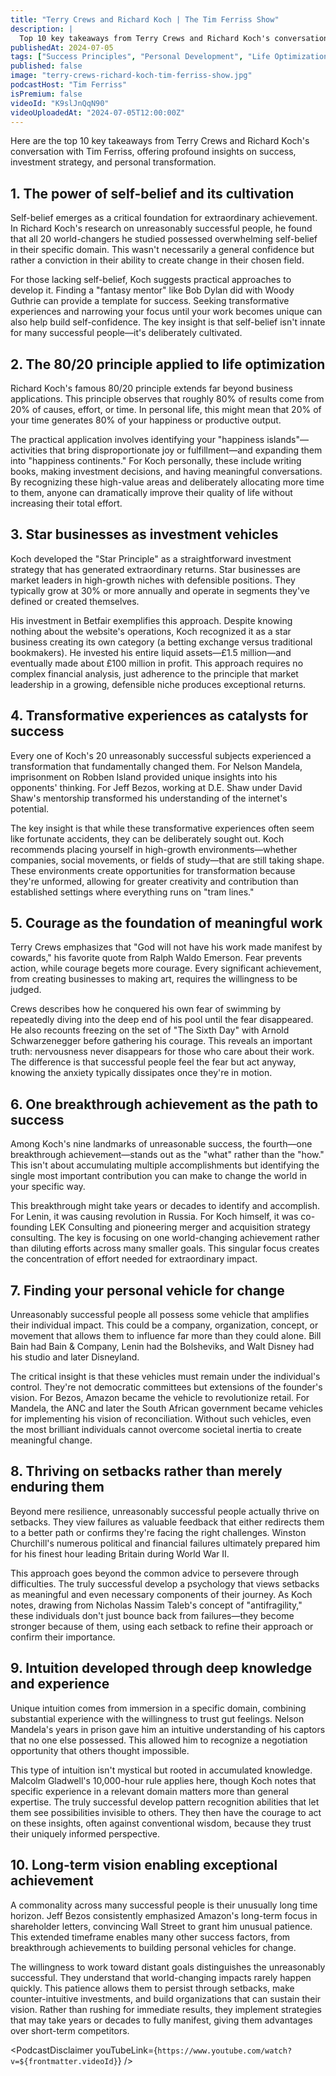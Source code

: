 ```yaml
---
title: "Terry Crews and Richard Koch | The Tim Ferriss Show"
description: |
  Top 10 key takeaways from Terry Crews and Richard Koch's conversation with Tim Ferriss, offering profound insights on success, investment strategy, and personal transformation.
publishedAt: 2024-07-05
tags: ["Success Principles", "Personal Development", "Life Optimization"]
published: false
image: "terry-crews-richard-koch-tim-ferriss-show.jpg"
podcastHost: "Tim Ferriss"
isPremium: false
videoId: "K9slJnQqN90"
videoUploadedAt: "2024-07-05T12:00:00Z"
---
```



<PodcastSummaryPageLayout frontmatter={frontmatter}>
Here are the top 10 key takeaways from Terry Crews and Richard Koch's conversation with Tim Ferriss, offering profound insights on success, investment strategy, and personal transformation.

## 1. The power of self-belief and its cultivation

Self-belief emerges as a critical foundation for extraordinary achievement. In Richard Koch's research on unreasonably successful people, he found that all 20 world-changers he studied possessed overwhelming self-belief in their specific domain. This wasn't necessarily a general confidence but rather a conviction in their ability to create change in their chosen field.

For those lacking self-belief, Koch suggests practical approaches to develop it. Finding a "fantasy mentor" like Bob Dylan did with Woody Guthrie can provide a template for success. Seeking transformative experiences and narrowing your focus until your work becomes unique can also help build self-confidence. The key insight is that self-belief isn't innate for many successful people—it's deliberately cultivated.

## 2. The 80/20 principle applied to life optimization

Richard Koch's famous 80/20 principle extends far beyond business applications. This principle observes that roughly 80% of results come from 20% of causes, effort, or time. In personal life, this might mean that 20% of your time generates 80% of your happiness or productive output.

The practical application involves identifying your "happiness islands"—activities that bring disproportionate joy or fulfillment—and expanding them into "happiness continents." For Koch personally, these include writing books, making investment decisions, and having meaningful conversations. By recognizing these high-value areas and deliberately allocating more time to them, anyone can dramatically improve their quality of life without increasing their total effort.

## 3. Star businesses as investment vehicles

Koch developed the "Star Principle" as a straightforward investment strategy that has generated extraordinary returns. Star businesses are market leaders in high-growth niches with defensible positions. They typically grow at 30% or more annually and operate in segments they've defined or created themselves.

His investment in Betfair exemplifies this approach. Despite knowing nothing about the website's operations, Koch recognized it as a star business creating its own category (a betting exchange versus traditional bookmakers). He invested his entire liquid assets—£1.5 million—and eventually made about £100 million in profit. This approach requires no complex financial analysis, just adherence to the principle that market leadership in a growing, defensible niche produces exceptional returns.

## 4. Transformative experiences as catalysts for success

Every one of Koch's 20 unreasonably successful subjects experienced a transformation that fundamentally changed them. For Nelson Mandela, imprisonment on Robben Island provided unique insights into his opponents' thinking. For Jeff Bezos, working at D.E. Shaw under David Shaw's mentorship transformed his understanding of the internet's potential.

The key insight is that while these transformative experiences often seem like fortunate accidents, they can be deliberately sought out. Koch recommends placing yourself in high-growth environments—whether companies, social movements, or fields of study—that are still taking shape. These environments create opportunities for transformation because they're unformed, allowing for greater creativity and contribution than established settings where everything runs on "tram lines."

## 5. Courage as the foundation of meaningful work

Terry Crews emphasizes that "God will not have his work made manifest by cowards," his favorite quote from Ralph Waldo Emerson. Fear prevents action, while courage begets more courage. Every significant achievement, from creating businesses to making art, requires the willingness to be judged.

Crews describes how he conquered his own fear of swimming by repeatedly diving into the deep end of his pool until the fear disappeared. He also recounts freezing on the set of "The Sixth Day" with Arnold Schwarzenegger before gathering his courage. This reveals an important truth: nervousness never disappears for those who care about their work. The difference is that successful people feel the fear but act anyway, knowing the anxiety typically dissipates once they're in motion.

## 6. One breakthrough achievement as the path to success

Among Koch's nine landmarks of unreasonable success, the fourth—one breakthrough achievement—stands out as the "what" rather than the "how." This isn't about accumulating multiple accomplishments but identifying the single most important contribution you can make to change the world in your specific way.

This breakthrough might take years or decades to identify and accomplish. For Lenin, it was causing revolution in Russia. For Koch himself, it was co-founding LEK Consulting and pioneering merger and acquisition strategy consulting. The key is focusing on one world-changing achievement rather than diluting efforts across many smaller goals. This singular focus creates the concentration of effort needed for extraordinary impact.

## 7. Finding your personal vehicle for change

Unreasonably successful people all possess some vehicle that amplifies their individual impact. This could be a company, organization, concept, or movement that allows them to influence far more than they could alone. Bill Bain had Bain & Company, Lenin had the Bolsheviks, and Walt Disney had his studio and later Disneyland.

The critical insight is that these vehicles must remain under the individual's control. They're not democratic committees but extensions of the founder's vision. For Bezos, Amazon became the vehicle to revolutionize retail. For Mandela, the ANC and later the South African government became vehicles for implementing his vision of reconciliation. Without such vehicles, even the most brilliant individuals cannot overcome societal inertia to create meaningful change.

## 8. Thriving on setbacks rather than merely enduring them

Beyond mere resilience, unreasonably successful people actually thrive on setbacks. They view failures as valuable feedback that either redirects them to a better path or confirms they're facing the right challenges. Winston Churchill's numerous political and financial failures ultimately prepared him for his finest hour leading Britain during World War II.

This approach goes beyond the common advice to persevere through difficulties. The truly successful develop a psychology that views setbacks as meaningful and even necessary components of their journey. As Koch notes, drawing from Nicholas Nassim Taleb's concept of "antifragility," these individuals don't just bounce back from failures—they become stronger because of them, using each setback to refine their approach or confirm their importance.

## 9. Intuition developed through deep knowledge and experience

Unique intuition comes from immersion in a specific domain, combining substantial experience with the willingness to trust gut feelings. Nelson Mandela's years in prison gave him an intuitive understanding of his captors that no one else possessed. This allowed him to recognize a negotiation opportunity that others thought impossible.

This type of intuition isn't mystical but rooted in accumulated knowledge. Malcolm Gladwell's 10,000-hour rule applies here, though Koch notes that specific experience in a relevant domain matters more than general expertise. The truly successful develop pattern recognition abilities that let them see possibilities invisible to others. They then have the courage to act on these insights, often against conventional wisdom, because they trust their uniquely informed perspective.

## 10. Long-term vision enabling exceptional achievement

A commonality across many successful people is their unusually long time horizon. Jeff Bezos consistently emphasized Amazon's long-term focus in shareholder letters, convincing Wall Street to grant him unusual patience. This extended timeframe enables many other success factors, from breakthrough achievements to building personal vehicles for change.

The willingness to work toward distant goals distinguishes the unreasonably successful. They understand that world-changing impacts rarely happen quickly. This patience allows them to persist through setbacks, make counter-intuitive investments, and build organizations that can sustain their vision. Rather than rushing for immediate results, they implement strategies that may take years or decades to fully manifest, giving them advantages over short-term competitors.

<PodcastDisclaimer
  youTubeLink={`https://www.youtube.com/watch?v=${frontmatter.videoId}`}
/>

</PodcastSummaryPageLayout>
